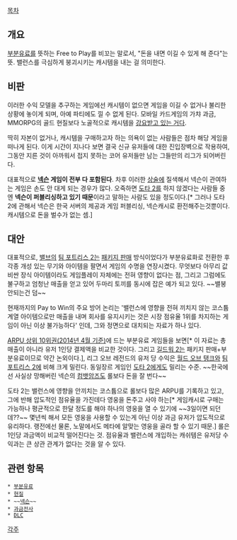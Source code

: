[[목차]]

== 개요 ==
[[온라인 게임/부분유료|부분유료]]를 뜻하는 Free to Play를 비꼬는 말로서, "돈을 내면 이길 수 있게 해 준다"는 뜻. 밸런스를 극심하게 붕괴시키는 캐시템을 내는 걸 의미한다.

== 비판 ==
이러한 수익 모델을 추구하는 게임에선 캐시템이 없으면 게임을 이길 수 없거나 불리한 상황에 놓이게 되며, 아예 파티에도 낄 수 없게 된다. 모바일 카드게임의 가챠 과금, MMORPG의 골드 현질보다 노골적으로 캐시템을 [[강요받고 있는 거다]].

딱히 자본이 없거나, 캐시템을 구매하고자 하는 의욕이 없는 사람들은 점차 해당 게임을 떠나게 된다. 이게 시간이 지나다 보면 결국 신규 유저들에 대한 진입장벽으로 작용하여, 그동안 지른 것이 아까워서 접지 못하는 코어 유저들만 남는 그들만의 리그가 되어버린다.

대표적으로 '''[[넥슨]] 게임이 전부 다 포함된다'''. 차후 이러한 [[돈슨|상술]]에 질색해서 넥슨이 관여하는 게임은 손도 안 대게 되는 경우가 많다. 오죽하면 [[도타 2]]를 하지 않겠다는 사람들 중엔 '''넥슨이 퍼블리싱하고 있기 때문'''이라고 말하는 사람도 있을 정도이다.[* 그러나 도타 2에 관해서 넥슨은 한국 서버의 제공과 게임 퍼블리싱, 넥슨캐시로 환전해주는것뿐이다. 캐시템으로 돈을 벌수가 없는 셈.]

== 대안 ==
대표적으로, [[밸브 코퍼레이션|밸브]]의 [[팀 포트리스 2]]는 [[패키지 게임|패키지 판매]] 방식이었다가 부분유료화로 전환한 후 각종 개성 있는 무기와 아이템을 팔면서 게임의 수명을 연장시켰다. 무엇보다 아무리 값비싼 장식 아이템이라도 게임플레이 자체에는 전혀 영향이 없다는 점, 그리고 그럼에도 불구하고 엄청난 매출을 얻고 있어 두마리 토끼를 동시에 잡은 예가 되고 있다. ~~밸붕 안되는건 덤~~

현재까지의 Pay to Win의 주요 방어 논리는 '밸런스에 영향을 전혀 끼치지 않는 코스튬 계열 아이템으로만 매출을 내며 회사를 유지시키는 것은 시장 점유율 1위를 차지하는 게임이 아닌 이상 불가능하다' 인데, 그와 정면으로 대치되는 자료가 하나 있다.

[http://www.superdataresearch.com/blog/mmo-arpu/ ARPU 상위 10위권(2014년 4월 기준)]에 드는 부분유료 게임들을 보면[* 이 자료는 총 매출이 아니라 유저 1인당 결제액을 비교한 것이다. 그리고 [[길드워 2]]는 패키지 판매+부분유료이므로 약간 논외이다.], 리그 오브 레전드의 유저 당 수익은 [[월드 오브 탱크]]와 [[팀 포트리스 2]]에 비해 크게 밀린다. 동일장르 게임인 [[도타 2]]에게도 밀리는 수준. ~~한국에선 사실상 망해버린 넥슨의 [[컴뱃암즈]]도 롤보다 돈을 잘 번다~~

도타 2는 밸런스에 영향을 안끼치는 코스튬으로 롤보다 많은 ARPU를 기록하고 있고, 그에 반해 압도적인 점유율을 가진데다 영웅을 돈주고 사야 하는[* 게임캐시로 구매는 가능하나 평균적으로 한달 정도를 해야 하나의 영웅을 열 수 있기에 ~~3일이면 되던데??~~ 몇년씩 해서 모든 영웅을 사용할 수 있는게 아닌 이상 과금 유저가 압도적으로 유리하다. 랭전에선 물론, 노말에서도 메타에 알맞는 영웅을 골라 할 수 있기 때문.] 롤은 1인당 과금액이 비교적 떨어진다는 것. 점유율과 밸런스에 개입하는 캐쉬템은 유저당 수익과는 큰 상관 관계가 없다는 것을 알 수 있다.

== 관련 항목 ==
 * [[온라인 게임/부분유료|부분유료]]
 * [[현질]]
 * ~~[[넥슨]]~~
 * [[과금전사]]
 * [[DLC]]

[[각주]]
